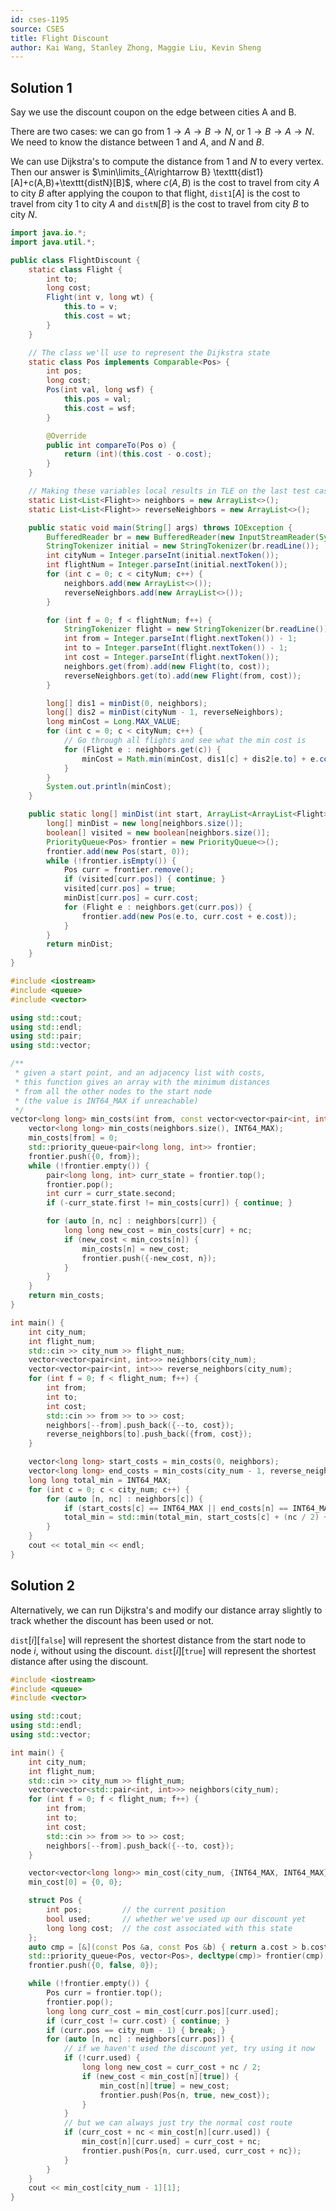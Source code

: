 ```yaml
---
id: cses-1195
source: CSES
title: Flight Discount
author: Kai Wang, Stanley Zhong, Maggie Liu, Kevin Sheng
---
```


## Solution 1

Say we use the discount coupon on the edge between cities A and B.

There are two cases: we can go from $1\rightarrow A\rightarrow B\rightarrow N$,
or $1\rightarrow B\rightarrow A\rightarrow N$. We need to know the distance
between $1$ and $A$, and $N$ and $B$.

We can use Dijkstra's to compute the distance from $1$ and $N$ to every vertex.
Then our answer is
$\min\limits_{A\rightarrow B} \texttt{dist1}[A]+c(A,B)+\texttt{distN}[B]$, where
$c(A,B)$ is the cost to travel from city $A$ to city $B$ after applying the
coupon to that flight, $\texttt{dist1}[A]$ is the cost to travel from city $1$
to city $A$ and $\texttt{distN}[B]$ is the cost to travel from city $B$ to city
$N$.

<LanguageSection>

<JavaSection>

```java
import java.io.*;
import java.util.*;

public class FlightDiscount {
	static class Flight {
		int to;
		long cost;
		Flight(int v, long wt) {
			this.to = v;
			this.cost = wt;
		}
	}

	// The class we'll use to represent the Dijkstra state
	static class Pos implements Comparable<Pos> {
		int pos;
		long cost;
		Pos(int val, long wsf) {
			this.pos = val;
			this.cost = wsf;
		}

		@Override
		public int compareTo(Pos o) {
			return (int)(this.cost - o.cost);
		}
	}

	// Making these variables local results in TLE on the last test case
	static List<List<Flight>> neighbors = new ArrayList<>();
	static List<List<Flight>> reverseNeighbors = new ArrayList<>();

	public static void main(String[] args) throws IOException {
		BufferedReader br = new BufferedReader(new InputStreamReader(System.in));
		StringTokenizer initial = new StringTokenizer(br.readLine());
		int cityNum = Integer.parseInt(initial.nextToken());
		int flightNum = Integer.parseInt(initial.nextToken());
		for (int c = 0; c < cityNum; c++) {
			neighbors.add(new ArrayList<>());
			reverseNeighbors.add(new ArrayList<>());
		}

		for (int f = 0; f < flightNum; f++) {
			StringTokenizer flight = new StringTokenizer(br.readLine());
			int from = Integer.parseInt(flight.nextToken()) - 1;
			int to = Integer.parseInt(flight.nextToken()) - 1;
			int cost = Integer.parseInt(flight.nextToken());
			neighbors.get(from).add(new Flight(to, cost));
			reverseNeighbors.get(to).add(new Flight(from, cost));
		}

		long[] dis1 = minDist(0, neighbors);
		long[] dis2 = minDist(cityNum - 1, reverseNeighbors);
		long minCost = Long.MAX_VALUE;
		for (int c = 0; c < cityNum; c++) {
			// Go through all flights and see what the min cost is
			for (Flight e : neighbors.get(c)) {
				minCost = Math.min(minCost, dis1[c] + dis2[e.to] + e.cost / 2);
			}
		}
		System.out.println(minCost);
	}

	public static long[] minDist(int start, ArrayList<ArrayList<Flight>> neighbors) {
		long[] minDist = new long[neighbors.size()];
		boolean[] visited = new boolean[neighbors.size()];
		PriorityQueue<Pos> frontier = new PriorityQueue<>();
		frontier.add(new Pos(start, 0));
		while (!frontier.isEmpty()) {
			Pos curr = frontier.remove();
			if (visited[curr.pos]) { continue; }
			visited[curr.pos] = true;
			minDist[curr.pos] = curr.cost;
			for (Flight e : neighbors.get(curr.pos)) {
				frontier.add(new Pos(e.to, curr.cost + e.cost));
			}
		}
		return minDist;
	}
}
```

</JavaSection>

<CPPSection>

```cpp
#include <iostream>
#include <queue>
#include <vector>

using std::cout;
using std::endl;
using std::pair;
using std::vector;

/**
 * given a start point, and an adjacency list with costs,
 * this function gives an array with the minimum distances
 * from all the other nodes to the start node
 * (the value is INT64_MAX if unreachable)
 */
vector<long long> min_costs(int from, const vector<vector<pair<int, int>>> &neighbors) {
	vector<long long> min_costs(neighbors.size(), INT64_MAX);
	min_costs[from] = 0;
	std::priority_queue<pair<long long, int>> frontier;
	frontier.push({0, from});
	while (!frontier.empty()) {
		pair<long long, int> curr_state = frontier.top();
		frontier.pop();
		int curr = curr_state.second;
		if (-curr_state.first != min_costs[curr]) { continue; }

		for (auto [n, nc] : neighbors[curr]) {
			long long new_cost = min_costs[curr] + nc;
			if (new_cost < min_costs[n]) {
				min_costs[n] = new_cost;
				frontier.push({-new_cost, n});
			}
		}
	}
	return min_costs;
}

int main() {
	int city_num;
	int flight_num;
	std::cin >> city_num >> flight_num;
	vector<vector<pair<int, int>>> neighbors(city_num);
	vector<vector<pair<int, int>>> reverse_neighbors(city_num);
	for (int f = 0; f < flight_num; f++) {
		int from;
		int to;
		int cost;
		std::cin >> from >> to >> cost;
		neighbors[--from].push_back({--to, cost});
		reverse_neighbors[to].push_back({from, cost});
	}

	vector<long long> start_costs = min_costs(0, neighbors);
	vector<long long> end_costs = min_costs(city_num - 1, reverse_neighbors);
	long long total_min = INT64_MAX;
	for (int c = 0; c < city_num; c++) {
		for (auto [n, nc] : neighbors[c]) {
			if (start_costs[c] == INT64_MAX || end_costs[n] == INT64_MAX) { continue; }
			total_min = std::min(total_min, start_costs[c] + (nc / 2) + end_costs[n]);
		}
	}
	cout << total_min << endl;
}
```

</CPPSection>

</LanguageSection>

## Solution 2

Alternatively, we can run Dijkstra's and modify our distance array slightly to
track whether the discount has been used or not.

$\texttt{dist}[i][\texttt{false}]$ will represent the shortest distance from the start node
to node $i$, without using the discount. $\texttt{dist}[i][\texttt{true}]$ will represent
the shortest distance after using the discount.

<LanguageSection>

<CPPSection>

```cpp
#include <iostream>
#include <queue>
#include <vector>

using std::cout;
using std::endl;
using std::vector;

int main() {
	int city_num;
	int flight_num;
	std::cin >> city_num >> flight_num;
	vector<vector<std::pair<int, int>>> neighbors(city_num);
	for (int f = 0; f < flight_num; f++) {
		int from;
		int to;
		int cost;
		std::cin >> from >> to >> cost;
		neighbors[--from].push_back({--to, cost});
	}

	vector<vector<long long>> min_cost(city_num, {INT64_MAX, INT64_MAX});
	min_cost[0] = {0, 0};

	struct Pos {
		int pos;         // the current position
		bool used;       // whether we've used up our discount yet
		long long cost;  // the cost associated with this state
	};
	auto cmp = [&](const Pos &a, const Pos &b) { return a.cost > b.cost; };
	std::priority_queue<Pos, vector<Pos>, decltype(cmp)> frontier(cmp);
	frontier.push({0, false, 0});

	while (!frontier.empty()) {
		Pos curr = frontier.top();
		frontier.pop();
		long long curr_cost = min_cost[curr.pos][curr.used];
		if (curr_cost != curr.cost) { continue; }
		if (curr.pos == city_num - 1) { break; }
		for (auto [n, nc] : neighbors[curr.pos]) {
			// if we haven't used the discount yet, try using it now
			if (!curr.used) {
				long long new_cost = curr_cost + nc / 2;
				if (new_cost < min_cost[n][true]) {
					min_cost[n][true] = new_cost;
					frontier.push(Pos{n, true, new_cost});
				}
			}
			// but we can always just try the normal cost route
			if (curr_cost + nc < min_cost[n][curr.used]) {
				min_cost[n][curr.used] = curr_cost + nc;
				frontier.push(Pos{n, curr.used, curr_cost + nc});
			}
		}
	}
	cout << min_cost[city_num - 1][1];
}
```

</CPPSection>

</LanguageSection>
